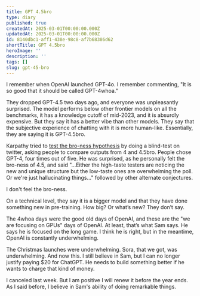 ```yaml
---
title: GPT 4.5bro
type: diary
published: true
createdAt: 2025-03-01T00:00:00.000Z
updatedAt: 2025-03-01T00:00:00.000Z
id: 8140dbc1-aff1-438e-98c8-af7b68386d62
shortTitle: GPT 4.5bro
heroImage: ''
description: ''
tags: []
slug: gpt-45-bro
---
```

I remember when OpenAI launched GPT-4o. I remember commenting, "It is so good that it should be called GPT-4whoa."

They dropped GPT-4.5 two days ago, and everyone was unpleasantly surprised. The model performs below other frontier models on all the benchmarks, it has a knowledge cutoff of mid-2023, and it is absurdly expensive. But they say it has a better vibe than other models. They say that the subjective experience of chatting with it is more human-like. Essentially, they are saying it is GPT-4.5bro.

Karpathy tried to [test the bro-ness hypothesis](https://x.com/karpathy/status/1895337579589079434) by doing a blind-test on twitter, asking people to compare outputs from 4 and 4.5bro. People chose GPT-4, four times out of five. He was surprised, as he personally felt the bro-ness of 4.5, and said "...Either the high-taste testers are noticing the new and unique structure but the low-taste ones are overwhelming the poll. Or we're just hallucinating things..." followed by other alternate conjectures. 

I don't feel the bro-ness.

On a technical level, they say it is a bigger model and that they have done something new in pre-training. How big? Or what’s new? They don’t say.

The 4whoa days were the good old days of OpenAI, and these are the "we are focusing on GPUs" days of OpenAI. At least, that’s what Sam says. He says he is focused on the long game. I think he is right, but in the meantime, OpenAI is constantly underwhelming. 

The Christmas launches were underwhelming. Sora, that we got, was underwhelming. And now this. I still believe in Sam, but I can no longer justify paying $20 for ChatGPT. He needs to build something better if he wants to charge that kind of money. 

I canceled last week. But I am positive I will renew it before the year ends. As I said before, I believe in Sam's ability of doing remarkable things.
